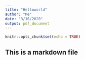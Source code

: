 ```yaml
---
title: "Helloworld"
author: "Me"
date: "3/16/2020"
output: pdf_document
---
```


```r
knitr::opts_chunk$set(echo = TRUE)
```


## This is a markdown file
